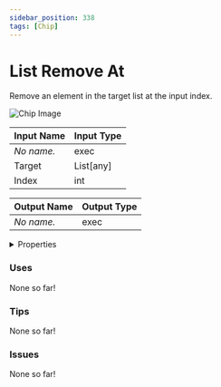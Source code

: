 ```yaml
---
sidebar_position: 338
tags: [Chip]
---
```


# List Remove At

Remove an element in the target list at the input index.



![Chip Image](/svg/02774487-d41a-4b59-9aa9-2aeb0aad9e37.svg)

| Input Name | Input Type |
|-----------|-----------|
| *No name.* | exec |
| Target | List[any] |
| Index | int |

| Output Name | Output Type |
|-----------|-----------|
| *No name.* | exec |


<details>
  <summary>Properties</summary>
  <div>
    <div>
    <table>
      <thead>
        <tr>
          <th>Is beta required?</th>
          <th>❌</th>
        </tr>
        <tr>
          <th>Is this chip a trolling risk?</th>
          <th>❌</th>
        </tr>
        <tr>
          <th>Chip UUPD</th>
          <th>._uuid</th>
        </tr>
      </thead>
    </table>
    </div>
  </div>
</details>

### Uses

None so far!

### Tips

None so far!

### Issues

None so far!